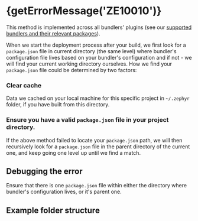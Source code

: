
# {getErrorMessage('ZE10010')}

<ErrorInfo code="ZE10010" terminal />

This method is implemented across all bundlers' plugins (see our [supported bundlers and their relevant packages](/getting-started/quick-start)).

When we start the deployment process after your build, we first look for a `package.json` file in current directory (the same level) where bundler's configuration file lives based on your bundler's configuration and if not - we will find your current working directory ourselves. How we find your `package.json` file could be determined by two factors:

<Steps>

### Clear cache

Data we cached on your local machine for this specific project in `~/.zephyr` folder, if you have built from this directory.

### Ensure you have a valid `package.json` file in your project directory.

If the above method failed to locate your `package.json` path, we will then recursively look for a `package.json` file in the parent directory of the current one, and keep going one level up until we find a match.

</Steps>

## Debugging the error

Ensure that there is one `package.json` file within either the directory where bundler's configuration lives, or it's parent one.

## Example folder structure

<SourceCode href="https://github.com/ZephyrCloudIO/zephyr-examples/tree/main/examples/react-vite-ts" />
